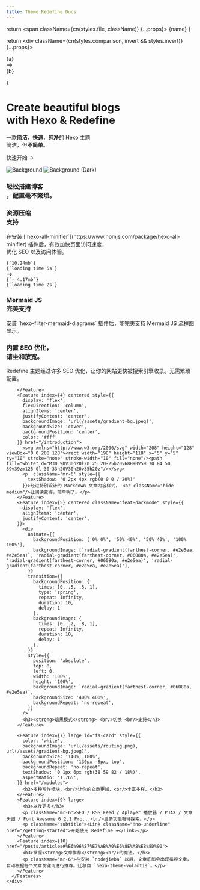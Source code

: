 ```yaml
---
title: Theme Redefine Docs
---
```





  return <span className={cn(styles.file, className)} {...props}>
    {name}
  </span>
}

  return <div className={cn(styles.comparison, invert && styles.invert)} {...props}>
    <div>{a}</div>
    <svg xmlns="http://www.w3.org/2000/svg" width="1.2em" viewBox="0 0 20 20" fill="currentColor">
      <path fillRule="evenodd" d="M12.293 5.293a1 1 0 011.414 0l4 4a1 1 0 010 1.414l-4 4a1 1 0 01-1.414-1.414L14.586 11H3a1 1 0 110-2h11.586l-2.293-2.293a1 1 0 010-1.414z" clipRule="evenodd" />
    </svg>
    <div>{b}</div>
  </div>
}


<div className="home-content">
  <div className="content-container">
    <h1 className="headline">Create beautiful blogs <br className='sm:block hidden'/>with Hexo & R<span style={{color:"#A31F34"}}>e</span>define</h1>
    <p className="subtitle">一款<strong>简洁</strong>，<strong>快速</strong>，<strong>纯净</strong>的 Hexo 主题<br className='sm:block hidden'/>简洁，但<strong>不简单</strong>。</p>
    <p className="subtitle">
      <Link className={styles.cta} href="/getting-started">快速开始 <span>→</span></Link>
    </p>
  </div>

  <style jsx>{`
    .content-container {
      max-width: 90rem;
      padding-left: max(env(safe-area-inset-left),1.5rem);
      padding-right: max(env(safe-area-inset-right),1.5rem);
      margin: 0 auto;
    }
    .features-container {
      margin: 8rem 0 0;
      padding: 4rem 0;
      background-color: #f3f4f6;
      border-bottom: 1px solid #e5e7eb;
    }
    .features-container .content-container {
      margin-top: -8rem;
    }
    :global(.dark) .features-container {
      background-color: #000;
      border-bottom: 1px solid rgb(38,38,38);
    }
    .headline {
      display: inline-block;
      font-size: 3.125rem;
      font-size: min(4.375rem, max(8vw, 2.5rem));
      font-weight: 700;
      font-feature-settings: initial;
      letter-spacing: -.12rem;
      margin-left: -0.2rem;
      margin-top: 3.4rem;
      line-height: 1.1;
      background-image: linear-gradient(146deg,#000,#757a7d);
      -webkit-background-clip: text;
      -webkit-text-fill-color: transparent;
      background-clip: text;
    }
    :global(.dark) .headline {
      background-image: linear-gradient(146deg,#fff,#757a7d);
    }
    .subtitle {
      font-size: 1.3rem;
      font-size: min(1.3rem, max(3.5vw, 1.2rem));
      font-feature-settings: initial;
      line-height: 1.7;
      margin-top: 1.5rem;
    }
    .nextjs-link {
      color: currentColor;
      text-decoration: none;
      font-weight: 600;
    }
    :global(#docs-card) {
      color: #fff;
      text-shadow: 0 0 1rem rgba(0,0,0,0.1);
    }
    :global(#docs-card img) {
      object-fit: cover;
      object-position: left;
      position: absolute;
      left: 0;
      right: 0;
      top: 0;
      bottom: 0;
      height: 100%;
      z-index: 0;
      user-select: none;
      pointer-events: none;
    }
    :global(#docs-card img:nth-child(2)) {
      display: none;
    }
    :global(.dark #docs-card img:nth-child(2)) {
      display: initial;
    }
    :global(.dark #docs-card img:nth-child(1)) {
      display: none;
    }
    :global(#highlighting-card) {
      min-height: 300px;
      background-image: linear-gradient(to top, transparent, #fff 50%), url(/assets/syntax-highlighting.svg);
      background-size: 634px;
      background-position: -6px calc(100% + 4px);
      background-repeat: no-repeat;
    }
    :global(.dark #highlighting-card) {
      background-image: linear-gradient(to top, transparent, #202020 50%), url(/assets/syntax-highlighting.svg);
    }
    :global(.feat-darkmode) {
      min-height: 300px;
    }
    :global(.feat-darkmode h3) {
      font-size: 48px;
    }
    :global(#search-card) {
      display: flex;
      flex-direction: column;
      justify-content: center;
    }
    :global(#search-card p) {
      max-width: 320px;
    }
    :global(#search-card video) {
      position: absolute;
      right: 0;
      top: 24px;
      height: 430px;
      pointer-events: none;
      max-width: 60%;
    }
    :global(#fs-card) {
      min-height: 240px;
    }
    :global(#fs-card h3) {
      text-align: left;
      width: min(300px, 41%);
      min-width: 155px;
    }
    :global(#a11y-card) {
      background-image: url(/assets/high-contrast.png);
      background-position: -160px 160px;
    }
    @media screen and (max-width: 1300px) {
      :global(#a11y-card) {
        background-image: linear-gradient(to bottom, white, transparent), url(/assets/high-contrast.png);
      }
    }
    @media screen and (max-width: 1200px) {
      :global(#highlighting-card) {
        aspect-ratio: auto;
      }
      :global(.feat-darkmode h3) {
        font-size: 4vw;
        font-size: min(48px, max(4vw, 30px));
      }
      :global(#search-card video) {
        aspect-ratio: 787/623;
        height: auto;
      }
      .headline {
        letter-spacing: -.08rem;
      }
    }
    @media screen and (max-width: 1024px) {
      :global(#docs-card) {
        aspect-ratio: 135/86;
      }
      :global(#search-card) {
        aspect-ratio: 8/3;
      }
      :global(#search-card h3) {
        text-align: left;
      }
      :global(#highlighting-card) {
        background-size: 136%;
      }
      :global(#a11y-card) {
        background-image: url(/assets/high-contrast.png);
        background-position: center 160px;
      }
    }
    @media screen and (max-width: 768px) {
      :global(#docs-card) {
        min-height: 348px;
        width: 100%;
        aspect-ratio: auto;
      }
      :global(#docs-card img) {
        object-position: -26px 0;
        width: 250%;
        max-width: initial;
      }
    }
    @media screen and (max-width: 640px) {
      :global(#search-card) {
        aspect-ratio: 2.5/2;
        justify-content: flex-start;
        align-items: stretch;
        min-height: 350px;
      }
      :global(#search-card h3) {
        text-align: center;
      }
      :global(#search-card p) {
        max-width: 100%;
      }
      :global(#search-card video) {
        position: relative;
        margin: .75em -1.75em 0;
        max-width: calc(100% + 3.5em);
      }
      :global(.dark #search-card video) {
        mix-blend-mode: lighten;
      }
    }
    .rotate-90 {
      transform: rotate(90deg);
      margin: 0 auto;
    }
    .my-6 {
        margin-top: 1.5rem;
        margin-bottom: 1.5rem;
    }
    .mb-8 {
        margin-bottom: 2rem;
        margin-top: 2rem;
    }
    .leading-8 {
        padding: 1.5rem;
    }
    #highlighting-card p {
        margin-top: 1.5rem;
    }
    .mr-6 {
        margin-top: 1.5rem;
    }
  `}</style>

  <div className="features-container">
    <div className="content-container">
      <Features>
        <Feature index={0} large centered id="docs-card" href="/introduction">
          <Image src={docsCard} alt="Background" loading="eager" />
          <Image src={docsCardDark} alt="Background (Dark)" loading="eager" />
          <h3>轻松搭建博客<br className="show-on-mobile"/>，配置毫不繁琐。</h3>
        </Feature>
        <Feature index={1} centered className="card-with-border" href="/plugins/all_minifier">
          <div className="h-full flex flex-col justify-between">
            <h3>资源压缩 <br className="show-on-mobile"/><span style={{ fontWeight: 300 }}>支持</span></h3>
            <p className='text-left mb-8'>在安装 [`hexo-all-minifier`](https://www.npmjs.com/package/hexo-all-minifier) 插件后，有效加快页面访问速度，<br className="show-on-mobile"/>优化 SEO 以及访问体验。</p>
            <div>
              <div className={styles.optimization}>
                <div style={{ fontSize: '.9rem' }} className="leading-8">
                  <code>{`10.24mb`}</code>
                  <br/>
                  <code>{`loading time 5s`}</code>
                </div>
              </div>
              <div className="flex justify-center text-neutral-400 my-6">
                <svg xmlns="http://www.w3.org/2000/svg" width="1.2em" viewBox="0 0 20 20" fill="currentColor" className="rotate-90">
                  <path fillRule="evenodd" d="M12.293 5.293a1 1 0 011.414 0l4 4a1 1 0 010 1.414l-4 4a1 1 0 01-1.414-1.414L14.586 11H3a1 1 0 110-2h11.586l-2.293-2.293a1 1 0 010-1.414z" clipRule="evenodd" />
                </svg>
              </div>
              <div className={styles.optimization}>
                <div style={{ fontSize: '.9rem' }} className="leading-8">
                  <code>{`- 4.17mb`}</code>
                  <br/>
                  <code>{`loading time 2s`}</code>
                </div>
              </div>
            </div>
          </div>
        </Feature>
        <Feature index={2} id="highlighting-card" href="/plugins/mermaid">
          <h3>Mermaid JS <br />完美支持</h3>
          <p className='mr-6'>安装 `hexo-filter-mermaid-diagrams` 插件后，能完美支持 Mermaid JS 流程图显示。</p>
        </Feature>
        <Feature index={3} href="/introduction">
          <h3>内置 SEO 优化，<br className="show-on-mobile"/>请坐和放宽。</h3>
          <p className='mb-4 mr-6'>Redefine 主题经过许多 SEO 优化，让你的网站更快被搜索引擎收录。无需繁琐配置。</p>

        </Feature>
        <Feature index={4} centered style={{
          display: 'flex',
          flexDirection: 'column',
          alignItems: 'center',
          justifyContent: 'center',
          backgroundImage: 'url(/assets/gradient-bg.jpeg)',
          backgroundSize: 'cover',
          backgroundPosition: 'center',
          color: '#fff'
        }} href="/introduction">
          <svg xmlns="http://www.w3.org/2000/svg" width="208" height="128" viewBox="0 0 208 128"><rect width="198" height="118" x="5" y="5" ry="10" stroke="none" stroke-width="10" fill="none"/><path fill="white" d="M30 98V30h20l20 25 20-25h20v68H90V59L70 84 50 59v39zm125 0l-30-33h20V30h20v35h20z"/></svg>
          <p  className='mr-6' style={{
            textShadow: '0 2px 4px rgb(0 0 0 / 20%)'
          }}>经过特别设计的 Markdown 文章内容样式， <br className="hide-medium"/>让阅读变得，简单明了。</p>
        </Feature>
        <Feature index={5} centered className="feat-darkmode" style={{
          display: 'flex',
          alignItems: 'center',
          justifyContent: 'center',
        }}>
          <div
            animate={{
              backgroundPosition: ['0% 0%', '50% 40%', '50% 40%', '100% 100%'],
              backgroundImage: [`radial-gradient(farthest-corner, #e2e5ea, #e2e5ea)`, 'radial-gradient(farthest-corner, #06080a, #e2e5ea)', 'radial-gradient(farthest-corner, #06080a, #e2e5ea)', 'radial-gradient(farthest-corner, #e2e5ea, #e2e5ea)'],
            }}
            transition={{
              backgroundPosition: {
                times: [0, .5, .5, 1],
                type: 'spring',
                repeat: Infinity,
                duration: 10,
                delay: 1
              },
              backgroundImage: {
                times: [0, .2, .8, 1],
                repeat: Infinity,
                duration: 10,
                delay: 1
              },
            }}
            style={{
              position: 'absolute',
              top: 0,
              left: 0,
              width: '100%',
              height: '100%',
              backgroundImage: `radial-gradient(farthest-corner, #06080a, #e2e5ea)`,
              backgroundSize: '400% 400%',
              backgroundRepeat: 'no-repeat',
            }}
          />
          <h3><strong>暗黑模式</strong> <br/>切换 <br/>支持</h3>
        </Feature>

        <Feature index={7} large id="fs-card" style={{
          color: 'white',
          backgroundImage: 'url(/assets/routing.png), url(/assets/gradient-bg.jpeg)',
          backgroundSize: '140%, 180%',
          backgroundPosition: '130px -8px, top',
          backgroundRepeat: 'no-repeat',
          textShadow: '0 1px 6px rgb(38 59 82 / 18%)',
          aspectRatio: '1.765',
        }} href="/modules">
          <h3>多种写作模块，<br/>让你的文章更加，<br/>丰富多样。</h3>
        </Feature>
        <Feature index={9} large>
          <h3>以及更多</h3>
          <p className='mr-6'>SEO / RSS Feed / Aplayer 播放器 / PJAX / 文章头图 / Font Awesome 6.2.1 Pro...<br/>更多功能有待探索。</p>
          <p className="subtitle"><Link className="!no-underline" href="/getting-started">开始使用 Redefine →</Link></p>
        </Feature>
        <Feature index={10} href="/posts/articles#%E6%96%87%E7%AB%A0%E6%8E%A8%E8%8D%90">
          <h3>掌握<strong>文章推荐</strong><br/>的魔法。</h3>
          <p className='mr-6'>在安装 `nodejieba` 以后，文章底部会出现推荐文章，自动根据每个文章关键词进行推荐。迁移自 `hexo-theme-volantis`。</p>
        </Feature>
      </Features>
    </div>
  </div>
</div>